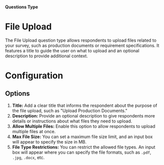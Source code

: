 
#### Questions Type

# File Upload

The File Upload question type allows respondents to upload files related to your survey, such as production documents or requirement specifications. It features a title to guide the user on what to upload and an optional description to provide additional context.

<MdxImage
  src={FileUpload}
  alt="Overview of Fill Upload question type"
  quality="100"
  className="max-w-full rounded-lg sm:max-w-3xl"
/>

# Configuration

## Options

1. **Title:** Add a clear title that informs the respondent about the purpose of the file upload, such as "Upload Production Documents."
2. **Description:** Provide an optional description to give respondents more details or instructions about what files they need to upload.
3. **Allow Multiple Files:** Enable this option to allow respondents to upload multiple files at once.
4. **Max File Size:** You can set a maximum file size limit, and an input box will appear to specify the size in MB.
5. **File Type Restrictions:** You can restrict the allowed file types. An input box will appear where you can specify the file formats, such as `.pdf`, `.jpg`, `.docx`, etc.

